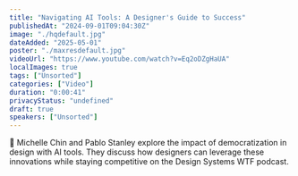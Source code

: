 ```yaml
---
title: "Navigating AI Tools: A Designer's Guide to Success"
publishedAt: "2024-09-01T09:04:30Z"
image: "./hqdefault.jpg"
dateAdded: "2025-05-01"
poster: "./maxresdefault.jpg"
videoUrl: "https://www.youtube.com/watch?v=Eq2oDZgHaUA"
localImages: true
tags: ["Unsorted"]
categories: ["Video"]
duration: "0:00:41"
privacyStatus: "undefined"
draft: true
speakers: ["Unsorted"]
---
```

👏 Michelle Chin and Pablo Stanley explore the impact of democratization in design with AI tools. They discuss how designers can leverage these innovations while staying competitive on the Design Systems WTF podcast.
